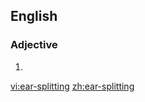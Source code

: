 ==English==

===Adjective===
{{en-adj}}

# {{alternative spelling of|earsplitting}}

[[vi:ear-splitting]]
[[zh:ear-splitting]]